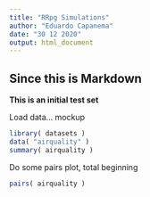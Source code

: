 ---
title: "RRpg Simulations"
author: "Eduardo Capanema"
date: "30 12 2020"
output: html_document
---

## Since this is Markdown

**This is an initial test set**

Load data... mockup

```{r}
library( datasets )
data( "airquality" )
summary( airquality )
``` 

Do some pairs plot, total beginning

```{r}
pairs( airquality )
```